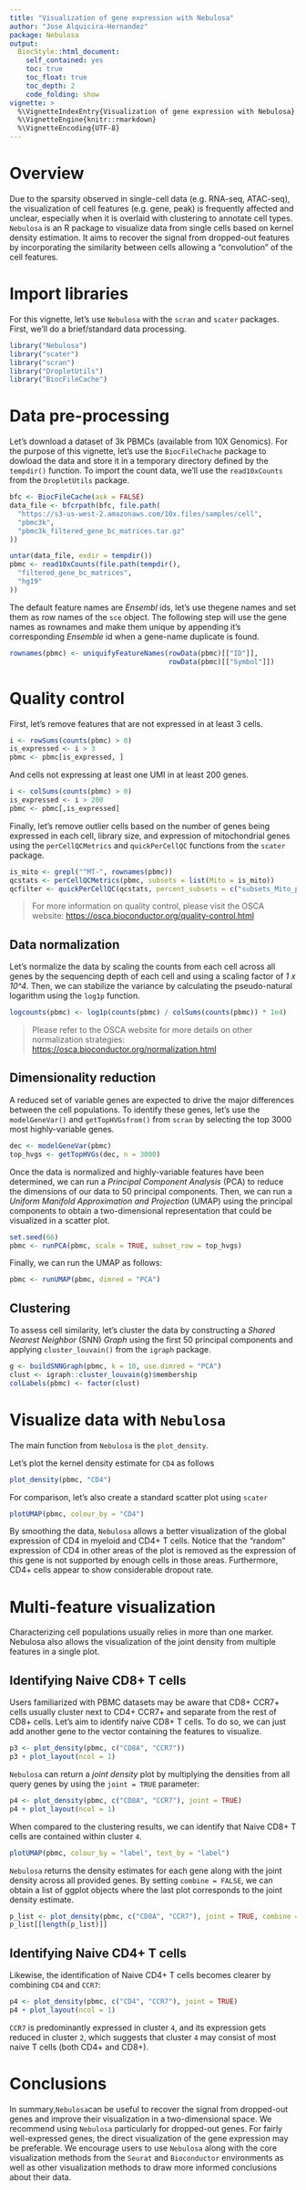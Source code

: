 ```yaml
---
title: "Visualization of gene expression with Nebulosa"
author: "Jose Alquicira-Hernandez"
package: Nebulosa
output: 
  BiocStyle::html_document:
    self_contained: yes
    toc: true
    toc_float: true
    toc_depth: 2
    code_folding: show
vignette: >
  %\VignetteIndexEntry{Visualization of gene expression with Nebulosa}
  %\VignetteEngine{knitr::rmarkdown}
  %\VignetteEncoding{UTF-8}  
---
```


# Overview

Due to the sparsity observed in single-cell data (e.g. RNA-seq, ATAC-seq), the 
visualization of cell features (e.g. gene, peak)  is frequently affected and 
unclear, especially when it is overlaid with clustering to annotate cell 
types. `Nebulosa` is an R package to visualize data from single cells based on 
kernel density estimation. It aims to recover the signal from dropped-out 
features by incorporating the similarity between cells allowing a "convolution" 
of the cell features.


# Import libraries
  
For this vignette, let's use `Nebulosa` with the `scran` and `scater` packages. 
First, we'll do a brief/standard data processing.

```r
library("Nebulosa")
library("scater")
library("scran")
library("DropletUtils")
library("BiocFileCache")
```

# Data pre-processing

Let's download a dataset of 3k PBMCs (available from 10X Genomics). For the 
purpose of this vignette, let's use the `BiocFileChache` package to dowload
the data and store it in a temporary directory defined by the `tempdir()` 
function. 
To import the count data, we'll use the `read10xCounts` from the `DropletUtils` 
package.

```r
bfc <- BiocFileCache(ask = FALSE)
data_file <- bfcrpath(bfc, file.path(
  "https://s3-us-west-2.amazonaws.com/10x.files/samples/cell",
  "pbmc3k",
  "pbmc3k_filtered_gene_bc_matrices.tar.gz"
))

untar(data_file, exdir = tempdir())
pbmc <- read10xCounts(file.path(tempdir(),
  "filtered_gene_bc_matrices",
  "hg19"
))
```


The default feature names are _Ensembl_ ids, let's use thegene names and 
set them as row names of the `sce` object. The following step will use the gene
names as rownames and make them unique by appending it's corresponding
_Ensemble_ id when a gene-name duplicate is found.

```r
rownames(pbmc) <- uniquifyFeatureNames(rowData(pbmc)[["ID"]],
                                       rowData(pbmc)[["Symbol"]])
```

# Quality control

First, let's remove features that are not expressed in at least 3 cells.

```r
i <- rowSums(counts(pbmc) > 0)
is_expressed <- i > 3
pbmc <- pbmc[is_expressed, ]
```

And cells not expressing at least one UMI in at least 200 genes.

```r
i <- colSums(counts(pbmc) > 0)
is_expressed <- i > 200
pbmc <- pbmc[,is_expressed]
```


Finally, let's remove outlier cells based on the number of genes being 
expressed in each cell, library size, and expression of mitochondrial genes 
using the `perCellQCMetrics` and `quickPerCellQC` functions from the `scater` 
package.

```r
is_mito <- grepl("^MT-", rownames(pbmc))
qcstats <- perCellQCMetrics(pbmc, subsets = list(Mito = is_mito))
qcfilter <- quickPerCellQC(qcstats, percent_subsets = c("subsets_Mito_percent"))
```

> For more information on quality control, please visit the OSCA website: [https://osca.bioconductor.org/quality-control.html](https://osca.bioconductor.org/quality-control.html)


## Data normalization

Let's normalize the data by scaling the counts from each cell across all genes 
by the sequencing depth of each cell and using a scaling factor of _1 x 10^4_.
Then, we can stabilize the variance by calculating the pseudo-natural logarithm
using the `log1p` function.

```r
logcounts(pbmc) <- log1p(counts(pbmc) / colSums(counts(pbmc)) * 1e4)
```


> Please refer to the OSCA website for more details on other normalization 
strategies: [https://osca.bioconductor.org/normalization.html](https://osca.bioconductor.org/normalization.html)

## Dimensionality reduction

A reduced set of variable genes are expected to drive the major differences 
between the cell populations. To identify these genes, let's use the 
`modelGeneVar()` and `getTopHVGsfrom()` from `scran` by selecting the top 3000 
most highly-variable genes.

```r
dec <- modelGeneVar(pbmc)
top_hvgs <- getTopHVGs(dec, n = 3000)
```


Once the data is normalized and highly-variable features have been determined, 
we can run a _Principal Component Analysis_ (PCA) to reduce the dimensions 
of our data to 50 principal components. Then, we can run a 
_Uniform Manifold Approximation and Projection_ (UMAP) 
using the principal components to obtain a two-dimensional representation that
could be visualized in a scatter plot.


```r
set.seed(66)
pbmc <- runPCA(pbmc, scale = TRUE, subset_row = top_hvgs)
```


Finally, we can run the UMAP as follows:

```r
pbmc <- runUMAP(pbmc, dimred = "PCA")
```


## Clustering

To assess cell similarity, let's cluster the data by constructing a 
_Shared Nearest Neighbor _(SNN) _Graph_ using the first 50 principal components 
and applying `cluster_louvain()` from the `igraph` package.

```r
g <- buildSNNGraph(pbmc, k = 10, use.dimred = "PCA")
clust <- igraph::cluster_louvain(g)$membership
colLabels(pbmc) <- factor(clust)
```


# Visualize data with `Nebulosa`

The main function from `Nebulosa` is the `plot_density`.

Let's plot the kernel density estimate for `CD4` as follows

```r
plot_density(pbmc, "CD4")
```

For comparison, let's also create a standard scatter plot using `scater`

```r
plotUMAP(pbmc, colour_by = "CD4")
```


By smoothing the data, `Nebulosa` allows a better visualization of the global 
expression of CD4 in myeloid and CD4+ T cells. Notice that the "random" 
expression of CD4 in other areas of the plot is removed as the expression of 
this gene is not supported by enough cells in those areas. Furthermore, CD4+ 
cells appear to show considerable dropout rate.


# Multi-feature visualization

Characterizing cell populations usually relies in more than one marker. 
Nebulosa also allows the visualization of the joint density from multiple 
features in a single plot.

## Identifying Naive CD8+ T cells

Users familiarized with PBMC datasets may be aware that CD8+ CCR7+ cells 
usually cluster next to CD4+ CCR7+ and separate from the rest of CD8+ cells. 
Let's aim to identify naive CD8+ T cells. To do so, we can just add another 
gene to the vector containing the features to visualize. 

```r
p3 <- plot_density(pbmc, c("CD8A", "CCR7"))
p3 + plot_layout(ncol = 1)
```

`Nebulosa` can return a *joint density* plot by multiplying the densities 
from all query genes by using the `joint = TRUE` parameter:

```r
p4 <- plot_density(pbmc, c("CD8A", "CCR7"), joint = TRUE)
p4 + plot_layout(ncol = 1)
```

When compared to the clustering results, we can identify that Naive 
CD8+ T cells are contained within cluster `4`. 


```r
plotUMAP(pbmc, colour_by = "label", text_by = "label")
```


`Nebulosa` returns the density estimates for each gene along with the joint 
density across all provided genes. By setting `combine = FALSE`, we can obtain 
a list of ggplot objects where the last plot corresponds to the joint density 
estimate.


```r
p_list <- plot_density(pbmc, c("CD8A", "CCR7"), joint = TRUE, combine = FALSE)
p_list[[length(p_list)]]
```

## Identifying Naive CD4+ T cells

Likewise, the identification of Naive CD4+ T cells becomes clearer by 
combining `CD4` and `CCR7`:

```r
p4 <- plot_density(pbmc, c("CD4", "CCR7"), joint = TRUE)
p4 + plot_layout(ncol = 1)
```

`CCR7` is predominantly expressed in cluster `4`, and its expression gets 
reduced  in cluster `2`, which suggests that cluster `4` may consist of most 
naive T cells (both CD4+ and CD8+). 


# Conclusions

In summary,`Nebulosa`can be useful to recover the signal from dropped-out genes
and improve their visualization in a two-dimensional space. We recommend using 
`Nebulosa` particularly for dropped-out genes. For fairly well-expressed genes, 
the direct visualization of the gene expression may be preferable. We encourage 
users to use `Nebulosa` along with the core visualization methods from the 
`Seurat` and `Bioconductor` environments as well as other visualization methods 
to draw more informed conclusions about their data.





